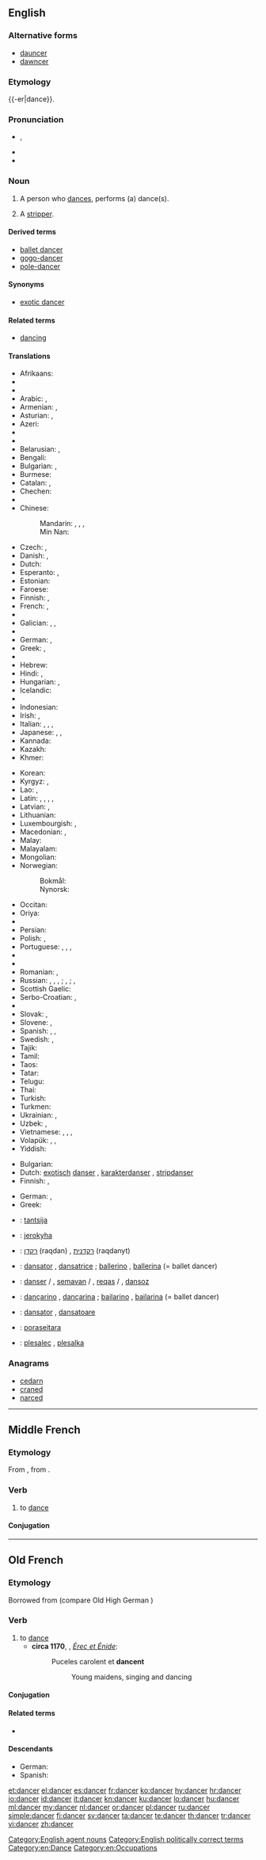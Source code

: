 ==English==

{{wikipedia|lang=en}}

===Alternative forms===
* [[dauncer]] {{qualifier|obsolete}}
* [[dawncer]] {{qualifier|obsolete}}

===Etymology===
{{-er|dance}}.

===Pronunciation===
* {{a|UK}} {{IPA|/ˈdɑːns.ə(ɹ)/|/ˈdæns.ə(ɹ)/}}, {{X-SAMPA|/"d{ns.@(r)/}}
* {{audio|en-us-dancer.ogg|Audio (US)}}
* {{rhymes|ɑːnsə(ɹ)|ænse(ɹ)}}

===Noun===
{{en-noun}}

# A person who [[dance]]s, performs (a) dance(s).
# {{euphemistic}} A [[stripper]].

====Derived terms====
* [[ballet dancer]]
* [[gogo-dancer]]
* [[pole-dancer]]

====Synonyms====
* {{sense|euphemism for stripper}} [[exotic dancer]]

====Related terms====
* [[dancing]]

====Translations====
{{trans-top|person who dances}}
* Afrikaans: {{t-|af|danser}}
* {{trreq|sq}}
* {{trreq|am}}
* Arabic: {{t-|ar|راقص|m|tr=rāqiṣ}}, {{t-|ar|راقصة|f|tr=rāqiṣa}}
* Armenian: {{qualifier|male}} {{t-|hy|պարող|tr=paroġ}}, {{qualifier|female}} {{t-|hy|պարուհի|tr=paruhi}}
* Asturian: {{t-|ast|baillador|m}}, {{t-|ast|baillarín|m}}
* Azeri: {{t-|az|rəqqas}}
* {{trreq|ba}}
* {{trreq|eu}}
* Belarusian: {{t-|be|танцор|m|tr=tancór|sc=Cyrl}}, {{t-|be|танцорка|f|tr=tancórka|sc=Cyrl}}
* Bengali: {{t-|bn|নর্তকী|tr=nôrtôki|sc=Beng}}
* Bulgarian: {{t-|bg|танцьор|m|tr=tancʹór}}, {{t+|bg|балетист|m|tr=baletíst}}
* Burmese: {{t+|my|ကချေသည်|tr=ka.gjei dhe|sc=Mymr}}
* Catalan: {{t-|ca|ballador|m}}, {{t-|ca|ballarí|m}} {{qualifier|professional}}
* Chechen: {{tø|ce|хелхархо}}
* {{trreq|chr}}
* Chinese:
*: Mandarin: {{t-|cmn|舞蹈家|tr=wǔdǎojiā|sc=Hani}}, {{t|cmn|舞蹈演員|sc=Hani}}, {{t|cmn|舞蹈演员|tr=wǔdǎo yǎnyuán|sc=Hani}}, {{t|cmn|跳舞者|tr=tiàowǔ-zhě|sc=Hani}}
*: Min Nan: {{t-|nan|舞蹈家|tr=bú-tō-ka|sc=Hans}}
* Czech: {{t-|cs|tanečník|m}}, {{t-|cs|tanečnice|f}}
* Danish: {{t-|da|danser|c}}, {{t-|da|danserinde|c}}
* Dutch: {{t+|nl|danser|m}}
* Esperanto: {{t-|eo|dancisto}}, {{qualifier|female}} {{t-|eo|dancistino}}
* Estonian: {{t-|et|tantsija}}
* Faroese: {{t-|fo|dansari|m}}
* Finnish: {{t+|fi|tanssija}}, {{t+|fi|tanssijatar}}
* French: {{t+|fr|danseur|m}}, {{t+|fr|danseuse|f}}
* {{trreq|fur}}
* Galician: {{t-|gl|bailador|m}}, {{t+|gl|bailarín|m}}, {{t-|gl|danzarín|m}}
* {{trreq|ka}}
* German: {{t+|de|Tänzer|m}}, {{t+|de|Tänzerin|f}}
* Greek: {{t+|el|χορευτής|m|tr=chorevtís}}, {{t+|el|χορεύτρια|f|tr=chorévtria}}
* {{trreq|gu}}
* Hebrew: {{t-|he|רקדן|m|tr=raqdan|sc=Hebr}}
* Hindi: {{t-|hi|नृत्यनर्तक|m|tr=nŕtyanartak|sc=Deva}} {{qualifier|male}}, {{t-|hi|नर्तकी|f|tr=nartakī|sc=Deva}} {{qualifier|female}}
* Hungarian: {{t+|hu|táncos|m}}, {{t+|hu|táncosnő|f}}
* Icelandic: {{t+|is|dansari|m}}
* {{trreq|io}}
* Indonesian: {{t+|id|penari}}
* Irish: {{t-|ga|rinceoir|m}}, {{t-|ga|damhsóir|m}}
* Italian: {{t-|it|ballerino|m}}, {{t+|it|ballerina|f}}, {{t-|it|danzatore|m}}, {{t-|it|danzatrice|f}}
* Japanese: {{t-|ja|ダンサー|tr=dansā}}, {{t-|ja|踊り子|tr=おどりこ, odoriko}} {{qualifier|female dancer}}, {{t-|ja|舞踊家|tr=ぶようか, buyōka}}
* Kannada: {{t+|kn|ಪಾಣ|tr=pāṇa|sc=Knda}}
* Kazakh: {{t|kk|биші|tr=bïşi|sc=Cyrl}}
* Khmer: {{t-|km|អ្នករាំ|tr=neak roam|sc=Khmr}}
{{trans-mid}}
* Korean: {{t+|ko|춤꾼|tr=chumkkun|sc=Kore}}
* Kyrgyz: {{t-|ky|бийчи киши|tr=biyçi kişi|sc=Cyrl}} {{qualifier|male}}, {{t-|ky|бийчи|tr=biyçi|sc=Cyrl}}
* Lao: {{t-|lo|ນັກເຕັ້ນລຳ|tr=nāk tȇn lám|sc=Laoo}}, {{t-|lo|ນັກຟ້ອນ|tr=nāk fɔ̂ːn|sc=Laoo}} {{qualifier|female}}
* Latin: {{t-|la|saltator|m}}, {{t-|la|saltatrix|f}}, {{t-|la|histrio|m}}, {{t-|la|ludius|m}}, {{t-|la|ludia|f}}
* Latvian: {{t-|lv|dejotājs|m}}, {{t-|lv|dejotāja|f}}
* Lithuanian: {{t-|lt|šokėjas|m}}
* Luxembourgish: {{t-|lb|Dänzer|m}}, {{t-|lb|Dänzerin|f}}
* Macedonian: {{t-|mk|танчер|m|tr=tánčer|sc=Cyrl}}, {{t-|mk|танчерка|f|tr=tánčerka|sc=Cyrl}}
* Malay: {{t-|ms|penari}}
* Malayalam: {{t-|ml|തുളളിച്ചാടുന്നവൻ|sc=Mlym}}
* Mongolian: {{t-|mn|бүжигчин|tr=büžigčin|sc=Cyrl}}
* Norwegian:
*: Bokmål: {{t+|nb|danser|m}}
*: Nynorsk: {{t-|nn|dansar|m}}
* Occitan: {{t-|oc|dançaire|m}}
* Oriya: {{t+|or|ନର୍ତ୍ତକ|tr=narttaka|sc=Orya}}
* {{trreq|ps}}
* Persian: {{t+|fa|رقاص|tr=raqqâs|sc=fa-Arab}}
* Polish: {{t+|pl|tancerz|m}}, {{t+|pl|tancerka|f}}
* Portuguese: {{t+|pt|bailarino|m}}, {{t-|pt|bailarina|f}}, {{t+|pt|dançarino|m}}, {{t+|pt|dançarina|f}}
* {{trreq|pa}}
* {{trreq|raj}}
* Romanian: {{t-|ro|dansator|m}}, {{t-|ro|dansatoare|f}}
* Russian: {{t+|ru|танцор|m|tr=tancór}}, {{t+|ru|танцорка|f|tr=tancórka}}, {{t+|ru|танцовщик|m|tr=tancóvščik}}, {{t+|ru|танцовщица|f|tr=tancóvščica}}; {{t+|ru|балерун|m|tr=balerún}}, {{t+|ru|балерина|f|tr=balerína}} {{qualifier|ballet dancer}}; {{t+|ru|плясун|m|tr=pljasún}}, {{t+|ru|плясунья|f|tr=pljasúnʹja}}
* Scottish Gaelic: {{t-|gd|dannsair|m}}
* Serbo-Croatian: {{t-|sh|plesač|m|alt=plèsāč}}, {{t-|sh|plesačica|f|alt=plesàčica}}
* {{trreq|si}}
* Slovak: {{t-|sk|tanečník|m}}, {{t-|sk|tanečnica|f}}
* Slovene: {{t+|sl|plesalec|m}}, {{t-|sl|plesalka|f}}
* Spanish: {{t+|es|bailarín|m}}, {{t-|es|bailarina|f}}, {{t-|es|bailador|m}}
* Swedish: {{t+|sv|dansare|c}}, {{t+|sv|dansös|c}}
* Tajik: {{t-|tg|раққос|tr=raqqos|sc=Cyrl}}
* Tamil: {{t-|ta|நடனக்காரர்|tr=naṭaṉakkārar|sc=Taml}}
* Taos: {{tø|twf|tò’óna}}
* Tatar: {{t+|tt|биюче|tr=biüçe|sc=Cyrl}}
* Telugu: {{t+|te|నర్తకి|tr=nartaki|sc=Telu}}
* Thai: {{t-|th|หางเครื่อง|tr=hăang krêuang|sc=Thai}}
* Turkish: {{t+|tr|dansçı}}
* Turkmen: {{t-|tk|tansçy}}
* Ukrainian: {{t-|uk|танцюрист|m|tr=tancjurýst|sc=Cyrl}}, {{t-|uk|танцюристка|f|tr=tancjurýstka|sc=Cyrl}}
* Uzbek: {{t-|uz|tansachi}}, {{t-|uz|raqqos}}
* Vietnamese: {{t-|vi|người nhảy}}, {{t-|vi|người múa}}, {{t-|vi|người khiêu vũ}}, {{t|vi|vũ công}}
* Volapük: {{qualifier|♂♀}} {{t+|vo|danüdan}}, {{qualifier|♂}} {{t-|vo|hidanüdan}}, {{qualifier|♀}} {{t+|vo|jidanüdan}}
* Yiddish: {{t-|yi|טענצער|m|tr=tentser|sc=Hebr}}
{{trans-bottom}}

{{trans-top|euphemism for stripper}}
* Bulgarian: {{t-|bg|танцьорка|f}}
* Dutch: [[exotisch]] [[danser]] {{m}}, [[karakterdanser]] {{m}}, [[stripdanser]] {{m}}
* Finnish: {{t+|fi|tanssija}}, {{t+|fi|tanssijatar}}
{{trans-mid}}
* German: {{t+|de|Tänzerin|f}}, {{t+|de|Tänzer|m}}
* Greek: {{t+|el|χορεύτρια|f}}
{{trans-bottom}}

{{checktrans-top}}
* {{ttbc|et}}: [[tantsija]]
* {{ttbc|gn}}: [[jerokyha]]
* {{ttbc|he}}: [[רקדן]] (raqdan) {{m}}, [[רקדנית]] (raqdanyt) {{f}}
* {{ttbc|ia}}: [[dansator]] {{m}}, [[dansatrice]] {{f}}; [[ballerino]] {{m}}, [[ballerina]] {{f}} (= ballet dancer)
{{trans-mid}}
* {{ttbc|ku}}: [[danser]] {{m}} / {{f}}, [[semavan]] {{m}} / {{f}}, [[reqas]] {{m}} / {{f}}, [[dansoz]] {{f}}
* {{ttbc|pt}}: [[dançarino]] {{m}}, [[dançarina]] {{f}}; [[bailarino]] {{m}}, [[bailarina]] {{f}} (= ballet dancer)
* {{ttbc|ro}}: [[dansator]] {{m}}, [[dansatoare]] {{f}}
* {{ttbc|tpn}}: [[poraseitara]]
* {{ttbc|sl}}: [[plesalec]] {{m}}, [[plesalka]] {{f}}
{{trans-bottom}}

===Anagrams===
* [[cedarn#English|cedarn]]
* [[craned#English|craned]]
* [[narced#English|narced]]

[[Category:English agent nouns]]
[[Category:English politically correct terms]]
[[Category:en:Dance]]
[[Category:en:Occupations]]

----

==Middle French==

===Etymology===
From {{etyl|fro|frm}}, from {{etyl|frk|frm}} {{recons|dansōn|lang=frk|sc=Latn}}.

===Verb===
{{head|frm|verb}}

# to [[dance]]

====Conjugation====
{{frm-conj-cer|dan}}

----

==Old French==

===Etymology===
Borrowed from {{etyl|frk|fro}} {{recons|dansōn|lang=frk}} (compare Old High German {{term|danson|lang=goh}})

===Verb===
{{head|fro|verb}}

# to [[dance]]
#* '''circa 1170''', {{w|Chrétien de Troyes}}, ''[[s:fr:Érec et Énide|Érec et Énide]]'':
#*: Puceles carolent et '''dancent'''
#*:: Young maidens, singing and dancing

====Conjugation====
{{fro-conj-cer|dan}}

====Related terms====
* {{l/fro|dance}}

====Descendants====
* German: {{l/de|tanzen}}
* Spanish: {{l/es|danzar}}

[[et:dancer]]
[[el:dancer]]
[[es:dancer]]
[[fr:dancer]]
[[ko:dancer]]
[[hy:dancer]]
[[hr:dancer]]
[[io:dancer]]
[[id:dancer]]
[[it:dancer]]
[[kn:dancer]]
[[ku:dancer]]
[[lo:dancer]]
[[hu:dancer]]
[[ml:dancer]]
[[my:dancer]]
[[nl:dancer]]
[[or:dancer]]
[[pl:dancer]]
[[ru:dancer]]
[[simple:dancer]]
[[fi:dancer]]
[[sv:dancer]]
[[ta:dancer]]
[[te:dancer]]
[[th:dancer]]
[[tr:dancer]]
[[vi:dancer]]
[[zh:dancer]]